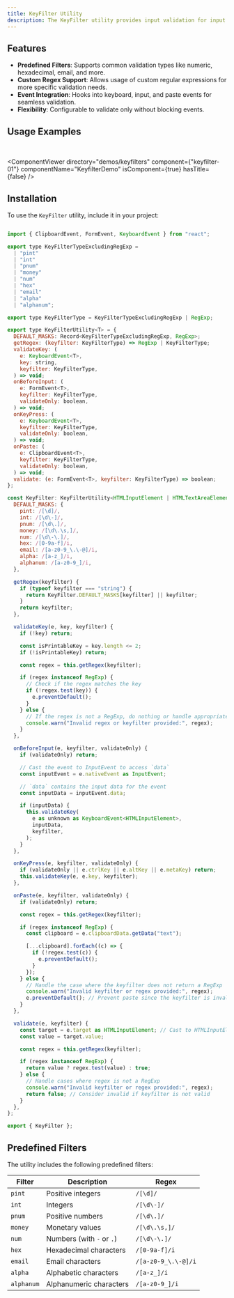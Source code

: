 ```yaml
---
title: KeyFilter Utility
description: The KeyFilter utility provides input validation for input and textarea fields by filtering keyboard events, paste operations, and input events using predefined or custom regular expressions.
---
```


## **Features**

- **Predefined Filters**: Supports common validation types like numeric, hexadecimal, email, and more.
- **Custom Regex Support**: Allows usage of custom regular expressions for more specific validation needs.
- **Event Integration**: Hooks into keyboard, input, and paste events for seamless validation.
- **Flexibility**: Configurable to validate only without blocking events.

## **Usage Examples**

<br />

<ComponentViewer
  directory="demos/keyfilters"
  component={"keyfilter-01"}
  componentName="KeyfilterDemo"
  isComponent={true}
  hasTitle={false}
/>

## **Installation**

To use the `KeyFilter` utility, include it in your project:

```javascript

import { ClipboardEvent, FormEvent, KeyboardEvent } from "react";

export type KeyFilterTypeExcludingRegExp =
  | "pint"
  | "int"
  | "pnum"
  | "money"
  | "num"
  | "hex"
  | "email"
  | "alpha"
  | "alphanum";

export type KeyFilterType = KeyFilterTypeExcludingRegExp | RegExp;

export type KeyFilterUtility<T> = {
  DEFAULT_MASKS: Record<KeyFilterTypeExcludingRegExp, RegExp>;
  getRegex: (keyfilter: KeyFilterType) => RegExp | KeyFilterType;
  validateKey: (
    e: KeyboardEvent<T>,
    key: string,
    keyfilter: KeyFilterType,
  ) => void;
  onBeforeInput: (
    e: FormEvent<T>,
    keyfilter: KeyFilterType,
    validateOnly: boolean,
  ) => void;
  onKeyPress: (
    e: KeyboardEvent<T>,
    keyfilter: KeyFilterType,
    validateOnly: boolean,
  ) => void;
  onPaste: (
    e: ClipboardEvent<T>,
    keyfilter: KeyFilterType,
    validateOnly: boolean,
  ) => void;
  validate: (e: FormEvent<T>, keyfilter: KeyFilterType) => boolean;
};

const KeyFilter: KeyFilterUtility<HTMLInputElement | HTMLTextAreaElement> = {
  DEFAULT_MASKS: {
    pint: /[\d]/,
    int: /[\d\-]/,
    pnum: /[\d\.]/,
    money: /[\d\.\s,]/,
    num: /[\d\-\.]/,
    hex: /[0-9a-f]/i,
    email: /[a-z0-9_\.\-@]/i,
    alpha: /[a-z_]/i,
    alphanum: /[a-z0-9_]/i,
  },

  getRegex(keyfilter) {
    if (typeof keyfilter === "string") {
      return KeyFilter.DEFAULT_MASKS[keyfilter] || keyfilter;
    }
    return keyfilter;
  },

  validateKey(e, key, keyfilter) {
    if (!key) return;

    const isPrintableKey = key.length <= 2;
    if (!isPrintableKey) return;

    const regex = this.getRegex(keyfilter);

    if (regex instanceof RegExp) {
      // Check if the regex matches the key
      if (!regex.test(key)) {
        e.preventDefault();
      }
    } else {
      // If the regex is not a RegExp, do nothing or handle appropriately
      console.warn("Invalid regex or keyfilter provided:", regex);
    }
  },

  onBeforeInput(e, keyfilter, validateOnly) {
    if (validateOnly) return;

    // Cast the event to InputEvent to access `data`
    const inputEvent = e.nativeEvent as InputEvent;

    // `data` contains the input data for the event
    const inputData = inputEvent.data;

    if (inputData) {
      this.validateKey(
        e as unknown as KeyboardEvent<HTMLInputElement>,
        inputData,
        keyfilter,
      );
    }
  },

  onKeyPress(e, keyfilter, validateOnly) {
    if (validateOnly || e.ctrlKey || e.altKey || e.metaKey) return;
    this.validateKey(e, e.key, keyfilter);
  },

  onPaste(e, keyfilter, validateOnly) {
    if (validateOnly) return;

    const regex = this.getRegex(keyfilter);

    if (regex instanceof RegExp) {
      const clipboard = e.clipboardData.getData("text");

      [...clipboard].forEach((c) => {
        if (!regex.test(c)) {
          e.preventDefault();
        }
      });
    } else {
      // Handle the case where the keyfilter does not return a RegExp
      console.warn("Invalid keyfilter or regex provided:", regex);
      e.preventDefault(); // Prevent paste since the keyfilter is invalid
    }
  },

  validate(e, keyfilter) {
    const target = e.target as HTMLInputElement; // Cast to HTMLInputElement to access `value`
    const value = target.value;

    const regex = this.getRegex(keyfilter);

    if (regex instanceof RegExp) {
      return value ? regex.test(value) : true;
    } else {
      // Handle cases where regex is not a RegExp
      console.warn("Invalid keyfilter or regex provided:", regex);
      return false; // Consider invalid if keyfilter is not valid
    }
  },
};

export { KeyFilter };

```

## **Predefined Filters**

The utility includes the following predefined filters:

| Filter     | Description               | Regex               |
| ---------- | ------------------------- | ------------------- |
| `pint`     | Positive integers         | `/[\d]/`            |
| `int`      | Integers                  | `/[\d\-]/`          |
| `pnum`     | Positive numbers          | `/[\d\.]/`          |
| `money`    | Monetary values           | `/[\d\.\s,]/`       |
| `num`      | Numbers (with `-` or `.`) | `/[\d\-\.]/`        |
| `hex`      | Hexadecimal characters    | `/[0-9a-f]/i`       |
| `email`    | Email characters          | `/[a-z0-9_\.\-@]/i` |
| `alpha`    | Alphabetic characters     | `/[a-z_]/i`         |
| `alphanum` | Alphanumeric characters   | `/[a-z0-9_]/i`      |
